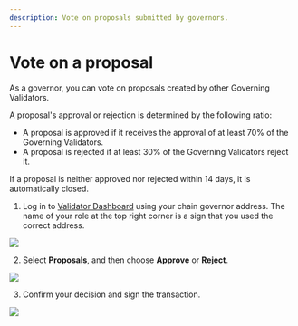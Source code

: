 ```yaml
---
description: Vote on proposals submitted by governors.
---
```



# Vote on a proposal
As a governor, you can vote on proposals created by other
Governing Validators.

A proposal's approval or rejection is determined by the following ratio:
* A proposal is approved if it receives the approval of at least 70%
of the Governing Validators.
* A proposal is rejected if at least 30% of the
Governing Validators reject it.

If a proposal is neither approved nor rejected within 14 days,
it is automatically closed.

1. Log in to [Validator Dashboard](https://validator.roninchain.com)
using your chain governor address. The name of your role at the top
right corner is a sign that you used the correct address.
<img src={stepOne} width={1280} />

2. Select **Proposals**, and then choose **Approve** or **Reject**.
<img src={stepTwo} width={1280} />

3. Confirm your decision and sign the transaction.
<img src={stepThree} width={400} />
